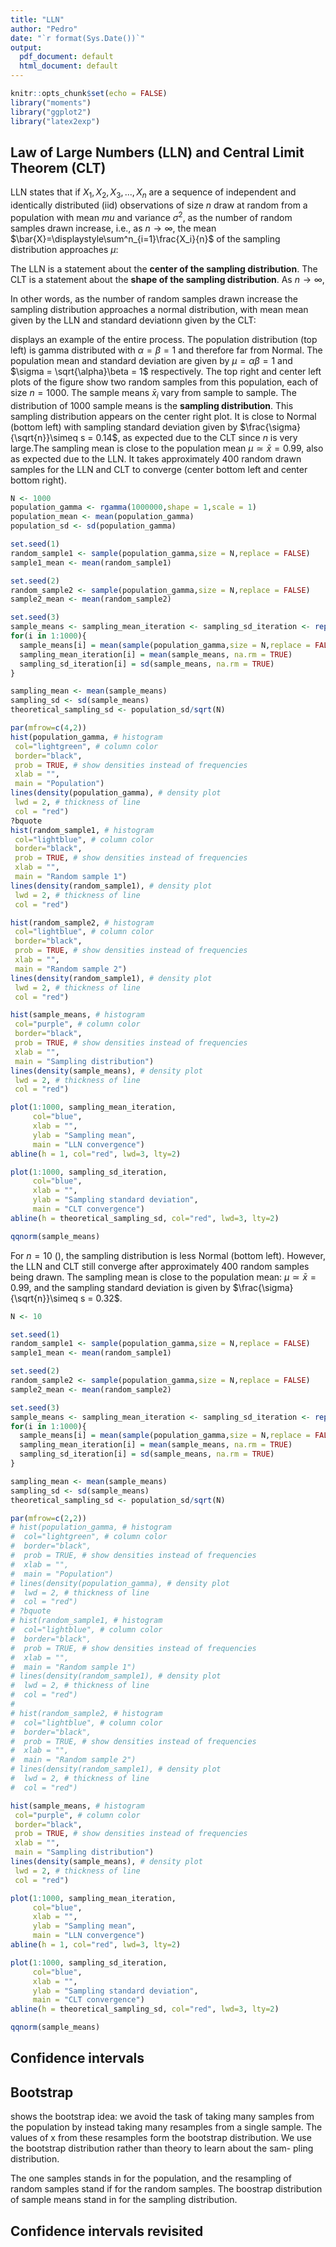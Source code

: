 ```yaml
---
title: "LLN"
author: "Pedro"
date: "`r format(Sys.Date())`"
output:
  pdf_document: default
  html_document: default
---
```


```r
knitr::opts_chunk$set(echo = FALSE)
library("moments")
library("ggplot2")
library("latex2exp")

```

## Law of Large Numbers (LLN) and Central Limit Theorem (CLT)

LLN states that if $X_1, X_2, X_3, ..., X_n$ are a sequence of independent and identically distributed (iid) observations of size $n$ draw at random from a population with mean $mu$ and variance $\sigma^2$, as the number of random samples drawn increase, i.e., as $n\longrightarrow\infty$, the mean $\bar{X}=\displaystyle\sum^n_{i=1}\frac{X_i}{n}$ of the sampling distribution approaches $\mu$:

\begin{eqnarray}
\bar{X}&\sim&\mu\nonumber \\ 
\end{eqnarray}\nonumber

The LLN is a statement about the **center of the sampling distribution**. The CLT is a statement about the **shape of the sampling distribution**. As $n\longrightarrow\infty$, 


\begin{eqnarray}
\frac{\sqrt{n}(\bar{X}-\mu)}{\sigma}&\longrightarrow&\mathcal{N}\left(0,1\right).\nonumber \\ 
\end{eqnarray}\nonumber

In other words, as the number of random samples drawn increase the sampling distribution approaches a normal distribution, with mean mean given by the LLN and standard deviationn given by the CLT:

\begin{eqnarray}
\bar{X}&\longrightarrow&\mathcal{N}\left(\mu,\frac{\sigma}{\sqrt{n}}\right).\nonumber \\ 
\end{eqnarray}\nonumber

\autoref{fig:lln_clt1000} displays an example of the entire process. The population distribution (top left) is gamma distributed with $\alpha = \beta = 1$ and therefore far from Normal. The population mean and standard deviation are given by $\mu = \alpha\beta = 1$ and $\sigma = \sqrt{\alpha}\beta = 1$ respectively. The top right and center left plots of the figure show two random samples from this population, each of size $n = 1000$. The sample means $\bar x_i$ vary from sample to sample. The distribution of 1000 sample means is the **sampling distribution**. This sampling distribution appears on the center right plot. It is close to Normal (bottom left) with sampling standard deviation given by $\frac{\sigma}{\sqrt{n}}\simeq s = 0.14$, as expected due to the CLT since $n$ is very large.The sampling mean is close to the population mean $\mu \simeq \bar x = 0.99$, also as expected due to the LLN. It takes approximately 400 random drawn samples for the LLN and CLT to converge (center bottom left and center bottom right). 

```r

N <- 1000
population_gamma <- rgamma(1000000,shape = 1,scale = 1)
population_mean <- mean(population_gamma)
population_sd <- sd(population_gamma)

set.seed(1)
random_sample1 <- sample(population_gamma,size = N,replace = FALSE)
sample1_mean <- mean(random_sample1)

set.seed(2)
random_sample2 <- sample(population_gamma,size = N,replace = FALSE)
sample2_mean <- mean(random_sample2)

set.seed(3)
sample_means <- sampling_mean_iteration <- sampling_sd_iteration <- rep(NA, 1000)
for(i in 1:1000){
  sample_means[i] = mean(sample(population_gamma,size = N,replace = FALSE))
  sampling_mean_iteration[i] = mean(sample_means, na.rm = TRUE)
  sampling_sd_iteration[i] = sd(sample_means, na.rm = TRUE)
}

sampling_mean <- mean(sample_means)
sampling_sd <- sd(sample_means)
theoretical_sampling_sd <- population_sd/sqrt(N)

par(mfrow=c(4,2))
hist(population_gamma, # histogram
 col="lightgreen", # column color
 border="black",
 prob = TRUE, # show densities instead of frequencies
 xlab = "",
 main = "Population")
lines(density(population_gamma), # density plot
 lwd = 2, # thickness of line
 col = "red")
?bquote
hist(random_sample1, # histogram
 col="lightblue", # column color
 border="black",
 prob = TRUE, # show densities instead of frequencies
 xlab = "",
 main = "Random sample 1")
lines(density(random_sample1), # density plot
 lwd = 2, # thickness of line
 col = "red")

hist(random_sample2, # histogram
 col="lightblue", # column color
 border="black",
 prob = TRUE, # show densities instead of frequencies
 xlab = "",
 main = "Random sample 2")
lines(density(random_sample1), # density plot
 lwd = 2, # thickness of line
 col = "red")

hist(sample_means, # histogram
 col="purple", # column color
 border="black",
 prob = TRUE, # show densities instead of frequencies
 xlab = "",
 main = "Sampling distribution")
lines(density(sample_means), # density plot
 lwd = 2, # thickness of line
 col = "red")

plot(1:1000, sampling_mean_iteration,
     col="blue",
     xlab = "",
     ylab = "Sampling mean",
     main = "LLN convergence")
abline(h = 1, col="red", lwd=3, lty=2)

plot(1:1000, sampling_sd_iteration,
     col="blue",
     xlab = "",
     ylab = "Sampling standard deviation",
     main = "CLT convergence")
abline(h = theoretical_sampling_sd, col="red", lwd=3, lty=2)

qqnorm(sample_means)
```


For $n=10$ (\autoref{fig:lln_clt10}), the sampling distribution is less Normal (bottom left). However, the LLN and CLT still converge after approximately 400 random samples being drawn. The sampling mean is close to the population mean: $\mu \simeq \bar x = 0.99$, and the sampling standard deviation is given by $\frac{\sigma}{\sqrt{n}}\simeq s = 0.32$. 


```r

N <- 10

set.seed(1)
random_sample1 <- sample(population_gamma,size = N,replace = FALSE)
sample1_mean <- mean(random_sample1)

set.seed(2)
random_sample2 <- sample(population_gamma,size = N,replace = FALSE)
sample2_mean <- mean(random_sample2)

set.seed(3)
sample_means <- sampling_mean_iteration <- sampling_sd_iteration <- rep(NA, 1000)
for(i in 1:1000){
  sample_means[i] = mean(sample(population_gamma,size = N,replace = FALSE))
  sampling_mean_iteration[i] = mean(sample_means, na.rm = TRUE)
  sampling_sd_iteration[i] = sd(sample_means, na.rm = TRUE)
}

sampling_mean <- mean(sample_means)
sampling_sd <- sd(sample_means)
theoretical_sampling_sd <- population_sd/sqrt(N)

par(mfrow=c(2,2))
# hist(population_gamma, # histogram
#  col="lightgreen", # column color
#  border="black",
#  prob = TRUE, # show densities instead of frequencies
#  xlab = "",
#  main = "Population")
# lines(density(population_gamma), # density plot
#  lwd = 2, # thickness of line
#  col = "red")
# ?bquote
# hist(random_sample1, # histogram
#  col="lightblue", # column color
#  border="black",
#  prob = TRUE, # show densities instead of frequencies
#  xlab = "",
#  main = "Random sample 1")
# lines(density(random_sample1), # density plot
#  lwd = 2, # thickness of line
#  col = "red")
# 
# hist(random_sample2, # histogram
#  col="lightblue", # column color
#  border="black",
#  prob = TRUE, # show densities instead of frequencies
#  xlab = "",
#  main = "Random sample 2")
# lines(density(random_sample1), # density plot
#  lwd = 2, # thickness of line
#  col = "red")

hist(sample_means, # histogram
 col="purple", # column color
 border="black",
 prob = TRUE, # show densities instead of frequencies
 xlab = "",
 main = "Sampling distribution")
lines(density(sample_means), # density plot
 lwd = 2, # thickness of line
 col = "red")

plot(1:1000, sampling_mean_iteration,
     col="blue",
     xlab = "",
     ylab = "Sampling mean",
     main = "LLN convergence")
abline(h = 1, col="red", lwd=3, lty=2)

plot(1:1000, sampling_sd_iteration,
     col="blue",
     xlab = "",
     ylab = "Sampling standard deviation",
     main = "CLT convergence")
abline(h = theoretical_sampling_sd, col="red", lwd=3, lty=2)

qqnorm(sample_means)
```

## Confidence intervals

## Bootstrap

shows the bootstrap idea: we avoid the task of taking many samples from the population by instead taking many resamples from a single sample. The values of x from these resamples form the bootstrap distribution. We use the bootstrap distribution rather than theory to learn about the sam- pling distribution.

The one samples stands in for the population, and the resampling of random samples stand if for the random samples. The  boostrap distribution of sample means stand in for the sampling distribution.

## Confidence intervals revisited

